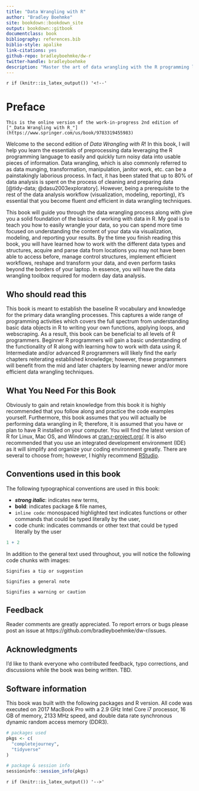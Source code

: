 ```yaml
--- 
title: "Data Wrangling with R"
author: "Bradley Boehmke"
site: bookdown::bookdown_site
output: bookdown::gitbook
documentclass: book
bibliography: references.bib
biblio-style: apalike
link-citations: yes
github-repo: bradleyboehmke/dw-r
twitter-handle: bradleyboehmke
description: "Master the art of data wrangling with the R programming language."
---
```


`r if (knitr::is_latex_output()) '<!--'` 

# Preface {-}

```block
This is the online version of the work-in-progress 2nd edition of ["_Data Wrangling with R_"](https://www.springer.com/us/book/9783319455983)
```

Welcome to the second edition of _Data Wrangling with R_! In this book, I will help you learn the essentials of preprocessing data leveraging the R programming language to easily and quickly turn noisy data into usable pieces of information. Data wrangling, which is also commonly referred to as data munging, transformation, manipulation, janitor work, etc. can be a painstakingly laborious process. In fact, it has been stated that up to 80% of data analysis is spent on the process of cleaning and preparing data [@tidy-data; @dasu2003exploratory]. However, being a prerequisite to the rest of the data analysis workflow (visualization, modeling, reporting), it's essential that you become fluent *and* efficient in data wrangling techniques.

This book will guide you through the data wrangling process along with give you a solid foundation of the basics of working with data in R. My goal is to teach you how to easily wrangle your data, so you can spend more time focused on understanding the content of your data via visualization, modeling, and reporting your results. By the time you finish reading this book, you will have learned how to work with the different data types and structures, acquire and parse data from locations you may not have been able to access before, manage control structures, implement efficient workflows, reshape and transform your data, and even perform tasks beyond the borders of your laptop.  In essence, you will have the data wrangling toolbox required for modern day data analysis.


## Who should read this {-}

This book is meant to establish the baseline R vocabulary and knowledge for the primary data wrangling processes.  This captures a wide range of programming activities which covers the full spectrum from understanding basic data objects in R to writing your own functions, applying loops, and webscraping.  As a result, this book can be beneficial to all levels of R programmers.  Beginner R programmers will gain a basic understanding of the functionality of R along with learning how to work with data using R.  Intermediate and/or advanced R programmers will likely find the early chapters reiterating established knowledge; however, these programmers will benefit from the mid and later chapters by learning newer and/or more efficient data wrangling techniques.  


## What You Need For this Book {-}

Obviously to gain and retain knowledge from this book it is highly recommended that you follow along and practice the code examples yourself.  Furthermore, this book assumes that you will actually be performing data wrangling in R; therefore, it is assumed that you have or plan to have R installed on your computer. You will find the latest version of R for Linux, Mac OS, and Windows at [cran.r-project.org/](https://cran.r-project.org/).  It is also recommended that you use an integrated development environment (IDE) as it will simplify and organize your coding environment greatly.  There are several to choose from; however, I highly recommend [RStudio](https://www.rstudio.com/).

## Conventions used in this book {-}

The following typographical conventions are used in this book:

* ___strong italic___: indicates new terms,
* __bold__: indicates package & file names,
* `inline code`: monospaced highlighted text indicates functions or other commands that could be typed literally by the user,
* code chunk: indicates commands or other text that could be typed literally by the user

```r
1 + 2
```

In addition to the general text used throughout, you will notice the following code chunks with images:

```block
Signifies a tip or suggestion
```

```block
Signifies a general note
```

```block
Signifies a warning or caution
```

## Feedback {-}

Reader comments are greatly appreciated. To report errors or bugs please post an issue at https://github.com/bradleyboehmke/dw-r/issues.

## Acknowledgments {-} 

I'd like to thank everyone who contributed feedback, typo corrections, and discussions while the book was being written. TBD.

## Software information {-} 

This book was built with the following packages and R version.  All code was executed on 2017 MacBook Pro with a 2.9 GHz Intel Core i7 processor, 16 GB of memory, 2133 MHz speed, and double data rate synchronous dynamic random access memory (DDR3). 

```r
# packages used
pkgs <- c(
  "completejourney",
  "tidyverse"
)

# package & session info
sessioninfo::session_info(pkgs)
```


`r if (knitr::is_latex_output()) '-->'`
